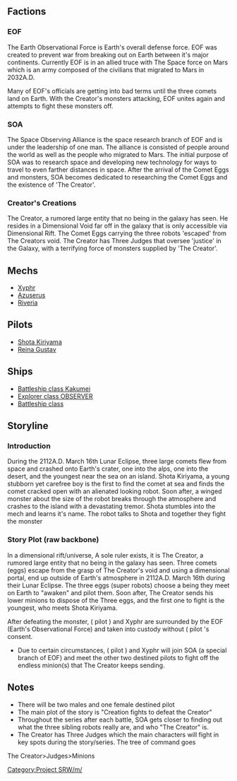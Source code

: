 == Factions ==
=== EOF ===
The Earth Observational Force is Earth's overall defense force. EOF was created to prevent war from breaking out on Earth between it's major continents. Currently EOF is in an allied truce with The Space force on Mars which is an army composed of the civilians that migrated to Mars in 2032A.D.

Many of EOF's officials are getting into bad terms until the three comets land on Earth. With the Creator's monsters attacking, EOF unites again and attempts to fight these monsters off.

=== SOA ===
The Space Observing Alliance is the space research branch of EOF and is under the leadership of one man. The alliance is consisted of people around the world as well as the people who migrated to Mars. The initial purpose of SOA was to research space and developing new technology for ways to travel to even farther distances in space. After the arrival of the Comet Eggs and monsters, SOA becomes dedicated to researching the Comet Eggs and the existence of 'The Creator'.

=== Creator's Creations ===
The Creator, a rumored large entity that no being in the galaxy has seen. He resides in a Dimensional Void far off in the galaxy that is only accessible via Dimensional Rift. The Comet Eggs carrying the three robots 'escaped' from The Creators void. The Creator has Three Judges that oversee 'justice' in the Galaxy, with a terrifying force of monsters supplied by 'The Creator'.

== Mechs ==
* [[Xyphr]]
* [[Azuserus]]
* [[Riveria]]

== Pilots ==
* [[Shota Kiriyama]]
* [[Reina Gustav]]

== Ships ==
* [[Battleship class Kakumei]]
* [[Explorer class OBSERVER]]
* [[Battleship class]]

== Storyline ==
=== Introduction ===
During the 2112A.D. March 16th Lunar Eclipse, three large comets flew from space and crashed onto Earth's crater, one into the alps, one into the desert, and the youngest near the sea on an island.  Shota Kiriyama, a young stubborn yet carefree boy is the first to find the comet at sea and finds the comet cracked open with an alienated looking robot.  Soon after, a winged monster about the size of the robot breaks through the atmosphere and crashes to the island with a devastating tremor.  Shota stumbles into the mech and learns it's name.  The robot talks to Shota and together they fight the monster

=== Story Plot (raw backbone) ===
In a dimensional rift/universe, A sole ruler exists, it is The Creator, a rumored large entity that no being in the galaxy has seen.  Three comets (eggs) escape from the grasp of The Creator's void and using a dimensional portal, end up outside of Earth's atmosphere in 2112A.D. March 16th during their Lunar Eclipse.  The three eggs (super robots) choose a being they meet on Earth to "awaken" and pilot them.  Soon after, The Creator sends his lower minions to dispose of the Three eggs, and the first one to fight is the youngest, who meets Shota Kiriyama.  

After defeating the monster, ( pilot ) and Xyphr are surrounded by the EOF (Earth's Observational Force) and taken into custody without  ( pilot 's consent.  

*Due to certain circumstances, ( pilot ) and Xyphr will join SOA (a special branch of EOF) and meet the other two destined pilots to fight off the endless minion(s) that The Creator keeps sending.

== Notes ==
*There will be two males and one female destined pilot
*The main plot of the story is "Creation fights to defeat the Creator"
*Throughout the series after each battle, SOA gets closer to finding out what the three sibling robots really are, and who "The Creator" is.
*The Creator has Three Judges which the main characters will fight in key spots during the story/series.  The tree of command goes
The Creator>Judges>Minions

[[Category:Project SRW/m/]]
